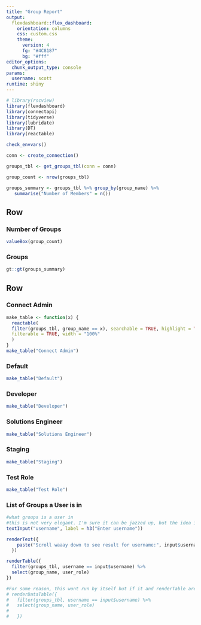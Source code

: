```yaml
---
title: "Group Report"
output:
  flexdashboard::flex_dashboard:
    orientation: columns
    css: custom.css
    theme:
      version: 4
      fg: "#4C8187"
      bg: "#fff"
editor_options: 
  chunk_output_type: console
params:
  username: scott
runtime: shiny
---
```


```r
# library(rscview)
library(flexdashboard)
library(connectapi)
library(tidyverse)
library(lubridate)
library(DT)
library(reactable)
```

```r
check_envvars()
```

```r

conn <- create_connection()

groups_tbl <- get_groups_tbl(conn = conn)

```


```r
group_count <- nrow(groups_tbl)
```

```r
groups_summary <- groups_tbl %>% group_by(group_name) %>% 
   summarise("Number of Members" = n()) 
```


Row 
-----------------------------------------------------------------------

### Number of Groups

```r
valueBox(group_count)
```

### Groups

```r
gt::gt(groups_summary)
```


Row{.tabset .tabset-fade}
-------------------------------------
   
### Connect Admin
```r
make_table <- function(x) {
  reactable(
  filter(groups_tbl, group_name == x), searchable = TRUE, highlight = TRUE,
  filterable = TRUE, width = "100%"
  )
}
make_table("Connect Admin")

```

### Default
```r
make_table("Default")
```

### Developer
```r

make_table("Developer")
```

### Solutions Engineer
```r
make_table("Solutions Engineer")
```

### Staging 
```r
make_table("Staging")
```

### Test Role
```r
make_table("Test Role")
```

### List of Groups a User is in  
```r
#what groups is a user in
#this is not very elegant. I'm sure it can be jazzed up, but the idea is have an interactive means of finding groups a person is in
textInput("username", label = h3("Enter username"))

renderText({ 
    paste("Scroll waaay down to see result for username:", input$username)
  })

renderTable({
  filter(groups_tbl, username == input$username) %>%
  select(group_name, user_role)
})

#For some reason, this wont run by itself but if it and renderTable are active, both will run. 
# renderDataTable({
#   filter(groups_tbl, username == input$username) %>%
#   select(group_name, user_role)
#   
#   })

```

